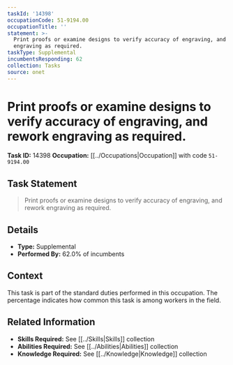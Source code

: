```yaml
---
taskId: '14398'
occupationCode: 51-9194.00
occupationTitle: ''
statement: >-
  Print proofs or examine designs to verify accuracy of engraving, and rework
  engraving as required.
taskType: Supplemental
incumbentsResponding: 62
collection: Tasks
source: onet
---
```

# Print proofs or examine designs to verify accuracy of engraving, and rework engraving as required.

**Task ID:** 14398
**Occupation:** [[../Occupations|Occupation]] with code `51-9194.00`

## Task Statement

> Print proofs or examine designs to verify accuracy of engraving, and rework engraving as required.

## Details

- **Type:** Supplemental
- **Performed By:** 62.0% of incumbents

## Context

This task is part of the standard duties performed in this occupation. The percentage indicates how common this task is among workers in the field.

## Related Information

- **Skills Required:** See [[../Skills|Skills]] collection
- **Abilities Required:** See [[../Abilities|Abilities]] collection
- **Knowledge Required:** See [[../Knowledge|Knowledge]] collection
